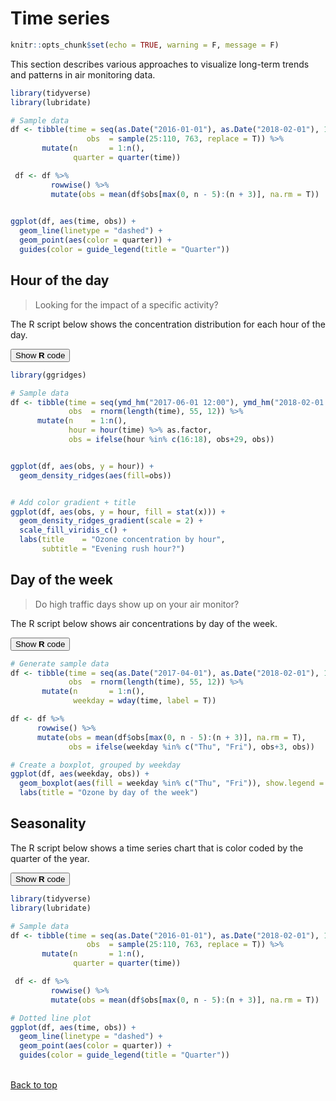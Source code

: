 # Time series

```r
knitr::opts_chunk$set(echo = TRUE, warning = F, message = F)
```


This section describes various approaches to visualize long-term trends and patterns in air monitoring data.


```r
library(tidyverse)
library(lubridate)

# Sample data
df <- tibble(time = seq(as.Date("2016-01-01"), as.Date("2018-02-01"), 1), 
                 obs  = sample(25:110, 763, replace = T)) %>% 
       mutate(n       = 1:n(),
              quarter = quarter(time))

 df <- df %>% 
         rowwise() %>%
         mutate(obs = mean(df$obs[max(0, n - 5):(n + 3)], na.rm = T))   

 
ggplot(df, aes(time, obs)) + 
  geom_line(linetype = "dashed") +
  geom_point(aes(color = quarter)) + 
  guides(color = guide_legend(title = "Quarter"))

```



## Hour of the day {-}

> Looking for the impact of a specific activity?

The R script below shows the concentration distribution for each hour of the day.

<div class="toggle"><button class="btn_code">Show __R__ code</button>

```r

library(ggridges)

# Sample data
df <- tibble(time = seq(ymd_hm("2017-06-01 12:00"), ymd_hm("2018-02-01 12:00"), by = "hour"), 
             obs  = rnorm(length(time), 55, 12)) %>% 
      mutate(n    = 1:n(),
             hour = hour(time) %>% as.factor,
             obs = ifelse(hour %in% c(16:18), obs+29, obs))


ggplot(df, aes(obs, y = hour)) + 
  geom_density_ridges(aes(fill=obs))


# Add color gradient + title
ggplot(df, aes(obs, y = hour, fill = stat(x))) + 
  geom_density_ridges_gradient(scale = 2) +
  scale_fill_viridis_c() +
  labs(title    = "Ozone concentration by hour",
       subtitle = "Evening rush hour?")

```
</div>


## Day of the week {-}

> Do high traffic days show up on your air monitor? 

The R script below shows air concentrations by day of the week.

<div class="toggle"><button class="btn_code">Show __R__ code</button>

```r

# Generate sample data
df <- tibble(time = seq(as.Date("2017-04-01"), as.Date("2018-02-01"), 1), 
             obs  = rnorm(length(time), 55, 12)) %>% 
       mutate(n       = 1:n(),
              weekday = wday(time, label = T))

df <- df %>% 
      rowwise() %>%
      mutate(obs = mean(df$obs[max(0, n - 5):(n + 3)], na.rm = T),
             obs = ifelse(weekday %in% c("Thu", "Fri"), obs+3, obs))   

# Create a boxplot, grouped by weekday
ggplot(df, aes(weekday, obs)) + 
  geom_boxplot(aes(fill = weekday %in% c("Thu", "Fri")), show.legend = F) +
  labs(title = "Ozone by day of the week")


```
</div>



## Seasonality {-}

The R script below shows a time series chart that is color coded by the quarter of the year.


<div class="toggle"><button class="btn_code">Show __R__ code</button>

```r
library(tidyverse)
library(lubridate)

# Sample data
df <- tibble(time = seq(as.Date("2016-01-01"), as.Date("2018-02-01"), 1), 
                 obs  = sample(25:110, 763, replace = T)) %>% 
       mutate(n       = 1:n(),
              quarter = quarter(time))

 df <- df %>% 
         rowwise() %>%
         mutate(obs = mean(df$obs[max(0, n - 5):(n + 3)], na.rm = T))   

# Dotted line plot 
ggplot(df, aes(time, obs)) + 
  geom_line(linetype = "dashed") +
  geom_point(aes(color = quarter)) + 
  guides(color = guide_legend(title = "Quarter"))

```

</div>




<br>[Back to top](#time-series)


